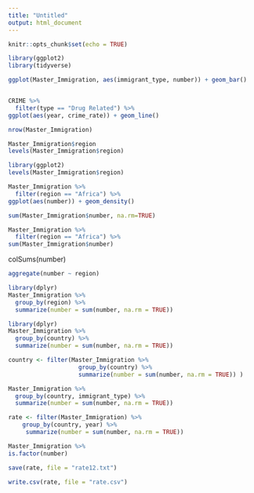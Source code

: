 ```yaml
---
title: "Untitled"
output: html_document
---
```


```r
knitr::opts_chunk$set(echo = TRUE)
```
```r
library(ggplot2)
library(tidyverse)

```

```r
ggplot(Master_Immigration, aes(immigrant_type, number)) + geom_bar()



```

```r
CRIME %>%
  filter(type == "Drug Related") %>%
ggplot(aes(year, crime_rate)) + geom_line()
```

```r
nrow(Master_Immigration)
```

```r
Master_Immigration$region
levels(Master_Immigration$region)
```

```r
library(ggplot2)
levels(Master_Immigration$region)
```
```r
Master_Immigration %>%
  filter(region == "Africa") %>%
ggplot(aes(number)) + geom_density()
```

```r
sum(Master_Immigration$number, na.rm=TRUE)
```

```r
Master_Immigration %>%
  filter(region == "Africa") %>%
sum(Master_Immigration$number)
```
colSums(number)

```r
aggregate(number ~ region)
```

```r
library(dplyr)
Master_Immigration %>%
  group_by(region) %>%
  summarize(number = sum(number, na.rm = TRUE))

```

```r
library(dplyr)
Master_Immigration %>%
  group_by(country) %>%
  summarize(number = sum(number, na.rm = TRUE))
```

```r
country <- filter(Master_Immigration %>%
                    group_by(country) %>%
                    summarize(number = sum(number, na.rm = TRUE)) )
```

```r
Master_Immigration %>%
  group_by(country, immigrant_type) %>%
  summarize(number = sum(number, na.rm = TRUE))
```
```r
rate <- filter(Master_Immigration) %>%
    group_by(country, year) %>%
     summarize(number = sum(number, na.rm = TRUE))

```
```r
Master_Immigration %>%
is.factor(number)
```
```r
save(rate, file = "rate12.txt")
```

```r
write.csv(rate, file = "rate.csv")
```

